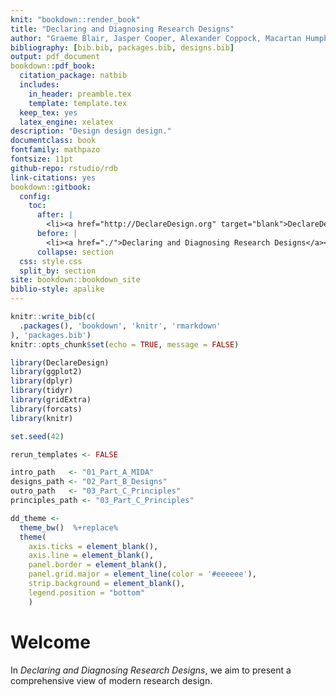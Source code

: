 ```yaml
---
knit: "bookdown::render_book"
title: "Declaring and Diagnosing Research Designs"
author: "Graeme Blair, Jasper Cooper, Alexander Coppock, Macartan Humphreys"
bibliography: [bib.bib, packages.bib, designs.bib]
output: pdf_document
bookdown::pdf_book:
  citation_package: natbib
  includes:
    in_header: preamble.tex
    template: template.tex
  keep_tex: yes
  latex_engine: xelatex
description: "Design design design."
documentclass: book
fontfamily: mathpazo
fontsize: 11pt
github-repo: rstudio/rdb
link-citations: yes
bookdown::gitbook:
  config:
    toc:
      after: |
        <li><a href="http://DeclareDesign.org" target="blank">DeclareDesign</a></li>
      before: |
        <li><a href="./">Declaring and Diagnosing Research Designs</a></li>
      collapse: section
  css: style.css
  split_by: section
site: bookdown::bookdown_site
biblio-style: apalike
---
```



```r
knitr::write_bib(c(
  .packages(), 'bookdown', 'knitr', 'rmarkdown'
), 'packages.bib')
knitr::opts_chunk$set(echo = TRUE, message = FALSE)
```


```r
library(DeclareDesign)
library(ggplot2)
library(dplyr)
library(tidyr)
library(gridExtra)
library(forcats)
library(knitr)

set.seed(42)

rerun_templates <- FALSE

intro_path   <- "01_Part_A_MIDA"
designs_path <- "02_Part_B_Designs"
outro_path   <- "03_Part_C_Principles"
principles_path <- "03_Part_C_Principles"

dd_theme <-
  theme_bw()  %+replace%
  theme(
    axis.ticks = element_blank(),
    axis.line = element_blank(),
    panel.border = element_blank(),
    panel.grid.major = element_line(color = '#eeeeee'),
    strip.background = element_blank(),
    legend.position = "bottom"
    )

```

# Welcome {-}

In *Declaring and Diagnosing Research Designs*, we aim to present a comprehensive view of modern research design. 



